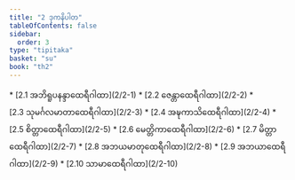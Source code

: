 ```yaml
---
title: "2 ဒုကနိပါတ"
tableOfContents: false
sidebar:
  order: 3
type: "tipitaka"
basket: "su"
book: "th2"
---
```



<DynamicBreadcrumb />



<TableOfContents book="th2" section="2">
* [2.1 အဘိရူပနန္ဒာထေရီဂါထာ](2/2-1)
* [2.2 ဇေန္တာထေရီဂါထာ](2/2-2)
* [2.3 သုမင်္ဂလမာတာထေရီဂါထာ](2/2-3)
* [2.4 အဍ္ဎကာသိထေရီဂါထာ](2/2-4)
* [2.5 စိတ္တာထေရီဂါထာ](2/2-5)
* [2.6 မေတ္တိကာထေရီဂါထာ](2/2-6)
* [2.7 မိတ္တာထေရီဂါထာ](2/2-7)
* [2.8 အဘယမာတုထေရီဂါထာ](2/2-8)
* [2.9 အဘယာထေရီဂါထာ](2/2-9)
* [2.10 သာမာထေရီဂါထာ](2/2-10)
</TableOfContents>